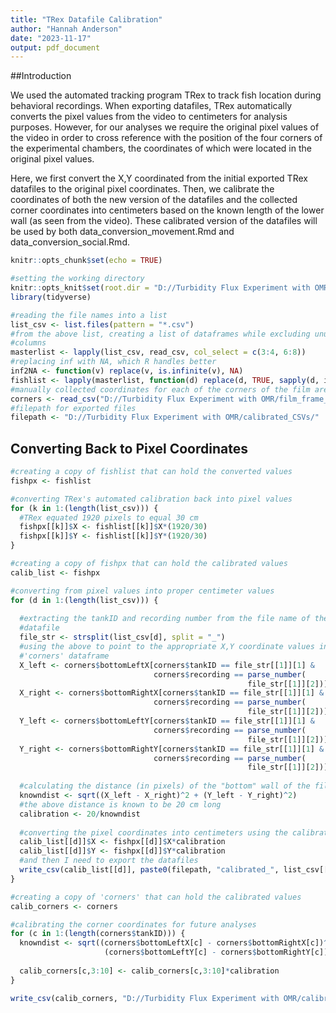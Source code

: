 ```yaml
---
title: "TRex Datafile Calibration"
author: "Hannah Anderson"
date: "2023-11-17"
output: pdf_document
---
```


##Introduction

We used the automated tracking program TRex to track fish location during
behavioral recordings. When exporting datafiles, TRex automatically converts the
pixel values from the video to centimeters for analysis purposes. However,
for our analyses we require the original pixel values of the video in order to
cross reference with the position of the four corners of the experimental
chambers, the coordinates of which were located in the original pixel values.

Here, we first convert the X,Y coordinated from the initial exported TRex
datafiles to the original pixel coordinates. Then, we calibrate the coordinates
of both the new version of the datafiles and the collected corner coordinates
into centimeters based on the known length of the lower wall (as seen from the
video). These calibrated version of the datafiles will be used by both
data_conversion_movement.Rmd and data_conversion_social.Rmd.

```r
knitr::opts_chunk$set(echo = TRUE)

#setting the working directory
knitr::opts_knit$set(root.dir = "D://Turbidity Flux Experiment with OMR/CSV_datafiles")
library(tidyverse)
```

```r
#reading the file names into a list
list_csv <- list.files(pattern = "*.csv")
#from the above list, creating a list of dataframes while excluding unused
#columns
masterlist <- lapply(list_csv, read_csv, col_select = c(3:4, 6:8))
#replacing inf with NA, which R handles better
inf2NA <- function(v) replace(v, is.infinite(v), NA)
fishlist <- lapply(masterlist, function(d) replace(d, TRUE, sapply(d, inf2NA)))
#manually collected coordinates for each of the corners of the film area in pixels
corners <- read_csv("D://Turbidity Flux Experiment with OMR/film_frame_coordinates.csv")
#filepath for exported files
filepath <- "D://Turbidity Flux Experiment with OMR/calibrated_CSVs/"
```


## Converting Back to Pixel Coordinates

```r
#creating a copy of fishlist that can hold the converted values
fishpx <- fishlist

#converting TRex's automated calibration back into pixel values
for (k in 1:(length(list_csv))) {
  #TRex equated 1920 pixels to equal 30 cm
  fishpx[[k]]$X <- fishlist[[k]]$X*(1920/30)
  fishpx[[k]]$Y <- fishlist[[k]]$Y*(1920/30)
}

#creating a copy of fishpx that can hold the calibrated values
calib_list <- fishpx

#converting from pixel values into proper centimeter values
for (d in 1:(length(list_csv))) {
  
  #extracting the tankID and recording number from the file name of the current
  #datafile
  file_str <- strsplit(list_csv[d], split = "_")
  #using the above to point to the appropriate X,Y coordinate values in the
  #'corners' dataframe
  X_left <- corners$bottomLeftX[corners$tankID == file_str[[1]][1] &
                                corners$recording == parse_number(
                                                     file_str[[1]][2])]
  X_right <- corners$bottomRightX[corners$tankID == file_str[[1]][1] &
                                corners$recording == parse_number(
                                                     file_str[[1]][2])]
  Y_left <- corners$bottomLeftY[corners$tankID == file_str[[1]][1] &
                                corners$recording == parse_number(
                                                     file_str[[1]][2])]
  Y_right <- corners$bottomRightY[corners$tankID == file_str[[1]][1] &
                                corners$recording == parse_number(
                                                     file_str[[1]][2])]
  
  #calculating the distance (in pixels) of the "bottom" wall of the film area
  knowndist <- sqrt((X_left - X_right)^2 + (Y_left - Y_right)^2)
  #the above distance is known to be 20 cm long
  calibration <- 20/knowndist
  
  #converting the pixel coordinates into centimeters using the calibration value
  calib_list[[d]]$X <- fishpx[[d]]$X*calibration
  calib_list[[d]]$Y <- fishpx[[d]]$Y*calibration
  #and then I need to export the datafiles
  write_csv(calib_list[[d]], paste0(filepath, "calibrated_", list_csv[[d]]))
}

#creating a copy of 'corners' that can hold the calibrated values
calib_corners <- corners

#calibrating the corner coordinates for future analyses
for (c in 1:(length(corners$tankID))) {
  knowndist <- sqrt((corners$bottomLeftX[c] - corners$bottomRightX[c])^2 +
                     (corners$bottomLeftY[c] - corners$bottomRightY[c])^2)
  
  calib_corners[c,3:10] <- calib_corners[c,3:10]*calibration
}

write_csv(calib_corners, "D://Turbidity Flux Experiment with OMR/calibrated_corner_coordinates.csv")
```